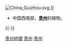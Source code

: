 [[File:China_Guizhou.svg|thumb]].]]
{{Commons cat|Flora of Guizhou}}
*中国西南部，'''[[贵州|贵州]]'''的植物。
{{-}}

[[Category:贵州地理|]]
[[Category:中国西南部植物|贵州]]
[[Category:中国各省植物|贵州]]